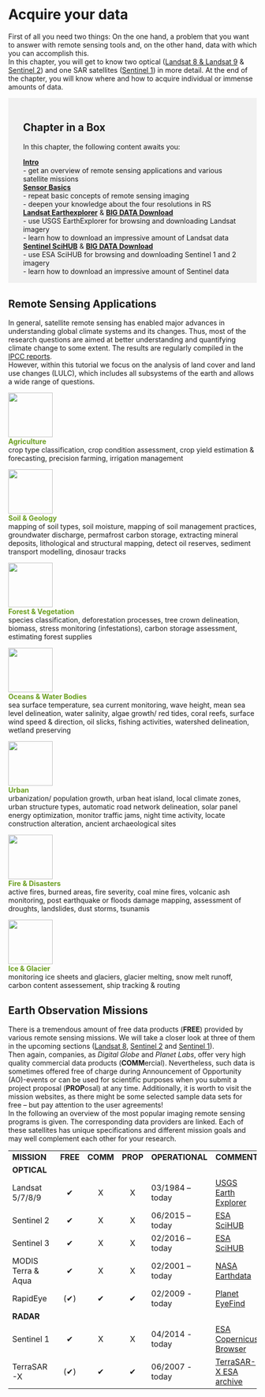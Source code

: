 
# Acquire your data {#acquire-your-data .entry-title}

First of all you need two things: On the one hand, a problem that you want to answer with remote sensing tools and, on the other hand, data with which you can accomplish this.\
In this chapter, you will get to know two optical ([Landsat 8 & Landsat 9](./SensorBasics.qmd#landsat-8) & [Sentinel 2](./SensorBasics.qmd#sentinel-2)) and one SAR satellites ([Sentinel 1](./SensorBasics.qmd#sentinel-1)) in more detail. At the end of the chapter, you will know where and how to acquire individual or immense amounts of data.

::: {style="background-color: #f1f1f1;padding: 18px 30px 1px;margin-bottom: 30px"}
## Chapter in a Box

In this chapter, the following content awaits you:

[**Intro**](./Acquireyourdata.qmd#remotesensingapp)\
- get an overview of remote sensing applications and various satellite missions\
[**Sensor Basics**](./SensorBasics.qmd)\
- repeat basic concepts of remote sensing imaging\
- deepen your knowledge about the four resolutions in RS\
[**Landsat Earthexplorer**](./Download.qmd#landsatEarth) & [**BIG DATA Download**](./Download.qmd#Landsatbigdata)\
- use USGS EarthExplorer for browsing and downloading Landsat imagery\
- learn how to download an impressive amount of Landsat data\
[**Sentinel SciHUB**](./Download.qmd##SentinelDataspace) & [**BIG DATA Download**](./Download.qmd##SentinelDataspace)\
- use ESA SciHUB for browsing and downloading Sentinel 1 and 2 imagery\
- learn how to download an impressive amount of Sentinel data
:::

## Remote Sensing Applications {#remotesensingapp}

In general, satellite remote sensing has enabled major advances in understanding global climate systems and its changes. Thus, most of the research questions are aimed at better understanding and quantifying climate change to some extent. The results are regularly compiled in the [IPCC reports](https://www.ipcc.ch/report/ar5/){target="_blank" rel="noopener"}.\
However, within this tutorial we focus on the analysis of land cover and land use changes (LULC), which includes all subsystems of the earth and allows a wide range of questions.

![](./img/icon_agriculture.png){.alignleft .size-full width="90"}\
[**Agriculture**]{style="color: #6b9e1f"}\
crop type classification, crop condition assessment, crop yield estimation & forecasting, precision farming, irrigation management

![](./img/icon_soil.png){.alignright .size-full width="90"}\
[**Soil & Geology**]{style="color: #6b9e1f"}\
mapping of soil types, soil moisture, mapping of soil management practices, groundwater discharge, permafrost carbon storage, extracting mineral deposits, lithological and structural mapping, detect oil reserves, sediment transport modelling, dinosaur tracks

![](./img/icon_forest.png){.alignleft .size-full width="90"}\
[**Forest & Vegetation**]{style="color: #6b9e1f"}\
species classification, deforestation processes, tree crown delineation, biomass, stress monitoring (infestations), carbon storage assessment, estimating forest supplies

![](./img/icon_water.png){.alignright .size-full width="90"}\
[**Oceans & Water Bodies**]{style="color: #6b9e1f"}\
sea surface temperature, sea current monitoring, wave height, mean sea level delineation, water salinity, algae growth/ red tides, coral reefs, surface wind speed & direction, oil slicks, fishing activities, watershed delineation, wetland preserving

![](./img/icon_city.png){.alignleft .size-full width="90"}\
[**Urban**]{style="color: #6b9e1f"}\
urbanization/ population growth, urban heat island, local climate zones, urban structure types, automatic road network delineation, solar panel energy optimization, monitor traffic jams, night time activity, locate construction alteration, ancient archaeological sites

![](./img/icon_fire.png){.alignright .size-full width="90"}\
[**Fire & Disasters**]{style="color: #6b9e1f"}\
active fires, burned areas, fire severity, coal mine fires, volcanic ash monitoring, post earthquake or floods damage mapping, assessment of droughts, landslides, dust storms, tsunamis

![](./img/icon_ice.png){.alignleft .size-full width="90"}\
[**Ice & Glacier**]{style="color: #6b9e1f"}\
monitoring ice sheets and glaciers, glacier melting, snow melt runoff, carbon content assessement, ship tracking & routing

## Earth Observation Missions

There is a tremendous amount of free data products (**FREE**) provided by various remote sensing missions. We will take a closer look at three of them in the upcoming sections ([Landsat 8](./SensorBasics.qmd#landsat-8), [Sentinel 2](./SensorBasics.qmd#sentinel-2) and [Sentinel 1](./SensorBasics.qmd#sentinel-1)).\
Then again, companies, as *Digital Globe* and *Planet Labs*, offer very high quality commercial data products (**COMM**ercial). Nevertheless, such data is sometimes offered free of charge during Announcement of Opportunity (AO)-events or can be used for scientific purposes when you submit a project proposal (**PROP**osal) at any time. Additionally, it is worth to visit the mission websites, as there might be some selected sample data sets for free -- but pay attention to the user agreements!\
In the following an overview of the most popular imaging remote sensing programs is given. The corresponding data providers are linked. Each of these satellites has unique specifications and different mission goals and may well complement each other for your research.

|                 |          |          |          |                 |                                                                                                   |
|:----------------|:--------:|:--------:|:--------:|-----------------|:--------------------------------------------------------------------------------------------------|
| **MISSION**     | **FREE** | **COMM** | **PROP** | **OPERATIONAL** | **COMMENT**                                                                                       |
| **OPTICAL**     |          |          |          |                 |                                                                                                   |
| Landsat 5/7/8/9 |    ✔     |    X     |    X     | 03/1984 – today | [USGS Earth Explorer](https://earthexplorer.usgs.gov/){target="_blank" rel="noopener"}            |
| Sentinel 2      |    ✔     |    X     |    X     | 06/2015 – today | [ESA SciHUB](https://dataspace.copernicus.eu/){target="_blank" rel="noopener"}            |
| Sentinel 3      |    ✔     |    X     |    X     | 02/2016 – today | [ESA SciHUB](https://dataspace.copernicus.eu/){target="_blank" rel="noopener"}            |
| MODIS Terra & Aqua      |    ✔     |    X     |    X     | 02/2001 – today | [NASA Earthdata](https://dataspace.copernicus.eu/){target="_blank" rel="noopener"}            |
| RapidEye        |    (✔)     |    ✔     |    ✔     | 02/2009 - today | [Planet EyeFind](https://www.planet.com/products/planet-imagery/){target="_blank" rel="noopener"} |
| **RADAR**       |          |          |          |                 |                                                                                                   |
| Sentinel 1      |    ✔     |    X     |    X     | 04/2014 - today | [ESA Copernicus Browser](https://dataspace.copernicus.eu/){target="_blank" rel="noopener"}            |
| TerraSAR-X      |    (✔)     |    ✔     |    ✔     | 06/2007 - today | [TerraSAR-X ESA archive](https://earth.esa.int/eogateway/catalog/terrasar-x-esa-archive/){target="_blank" rel="noopener"}    |

